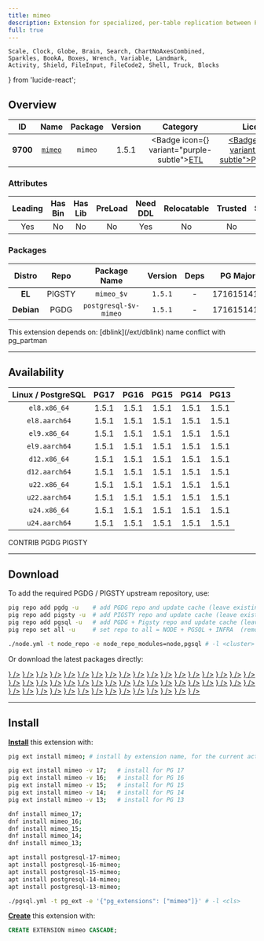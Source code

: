 ```yaml
---
title: mimeo
description: Extension for specialized, per-table replication between PostgreSQL instances
full: true
---
```


    Scale, Clock, Globe, Brain, Search, ChartNoAxesCombined,
    Sparkles, BookA, Boxes, Wrench, Variable, Landmark,
    Activity, Shield, FileInput, FileCode2, Shell, Truck, Blocks
} from 'lucide-react';

## Overview

| <TooltipIconButton tooltip="Extension unique identifier" side="top">ID</TooltipIconButton> | <TooltipIconButton tooltip="Extension name" side="top">Name</TooltipIconButton> | <TooltipIconButton tooltip="Package name for installation" side="top">Package</TooltipIconButton> | <TooltipIconButton tooltip="Latest available extension version" side="top">Version</TooltipIconButton> | <TooltipIconButton tooltip="Extension category" side="top">Category</TooltipIconButton> | <TooltipIconButton tooltip="Open source license" side="top">License</TooltipIconButton> | <TooltipIconButton tooltip="Programming language" side="top">Lang</TooltipIconButton> |
|:--------:|:--------:|:----------:|:--------------:|:---------------------------------------:|:------------------------------------------------------:|:----:|
| **9700** | [`mimeo`](https://github.com/omniti-labs/mimeo) | `mimeo` | 1.5.1 | <Badge icon={<Truck />} variant="purple-subtle"><a href="/ext/etl" className="no-underline">ETL</a></Badge> | <a href="/ext/list/license#postgresql" className="no-underline"><Badge icon={<Scale />} variant="blue-subtle">PostgreSQL</Badge></a> | <a href="/ext/list/lang#sql"><Badge icon={<FileCode2 />} variant="green-subtle">SQL</Badge></a> |

### Attributes

| <TooltipIconButton tooltip="The Primary Leading extension in the Package" side="top">Leading</TooltipIconButton> | <TooltipIconButton tooltip="Contains binary utils" side="top">Has Bin</TooltipIconButton> | <TooltipIconButton tooltip="Contains .so shared library files" side="top">Has Lib</TooltipIconButton> | <TooltipIconButton tooltip="Requires preloading via shared_preload_libraries" side="top">PreLoad</TooltipIconButton> | <TooltipIconButton tooltip="Requires CREATE EXTENSION DDL command" side="top">Need DDL</TooltipIconButton> | <TooltipIconButton tooltip="Can be installed in any schema" side="top">Relocatable</TooltipIconButton> | <TooltipIconButton tooltip="Can be created by non-superuser" side="top">Trusted</TooltipIconButton> | <TooltipIconButton tooltip="Schemas used by this extension" side="top">Schemas</TooltipIconButton> |
|:-------:|:-------:|:-------:|:-------:|:--------:|:-----------:|:-------:|:-------:|
| Yes | No | No | No | Yes | No | No | - |

### Packages

| <TooltipIconButton tooltip="Linux distribution family, EL or Debian" side="top">Distro</TooltipIconButton> | <TooltipIconButton tooltip="Package repository" side="top">Repo</TooltipIconButton> | <TooltipIconButton tooltip="The RPM/DEB Package Name Pattern (replace $v with real pg major)" side="top">Package Name</TooltipIconButton> | <TooltipIconButton tooltip="Latest package version" side="top">Version</TooltipIconButton> | <TooltipIconButton tooltip="RPM/DEB Package dependencies" side="top">Deps</TooltipIconButton> | <TooltipIconButton tooltip="Available in these PostgreSQL Major Versions" side="top">PG Major</TooltipIconButton> |
|:----------:|:--------:|:------------------------:|:-----------:|:------------:|:------------------:|
|   **EL**   | <Badge variant="amber-subtle"><span className="font-bold">PIGSTY</span></Badge> | `mimeo_$v` | `1.5.1` | - | <Badge variant="green-subtle">17</Badge><Badge variant="green-subtle">16</Badge><Badge variant="green-subtle">15</Badge><Badge variant="green-subtle">14</Badge><Badge variant="green-subtle">13</Badge> |
| **Debian** | <Badge variant="blue-subtle"><span className="font-bold">PGDG</span></Badge> | `postgresql-$v-mimeo` | `1.5.1` | - | <Badge variant="green-subtle">17</Badge><Badge variant="green-subtle">16</Badge><Badge variant="green-subtle">15</Badge><Badge variant="green-subtle">14</Badge><Badge variant="green-subtle">13</Badge> |


<Callout title="Dependencies" type="warn">
    This extension depends on: [dblink](/ext/dblink)
</Callout>

<Callout title="Comments" type="info">
    name conflict with pg_partman
</Callout>


------

## Availability

| <TooltipIconButton tooltip="Linux Distro Arch / PostgreSQL Major Version" side="top">Linux / PostgreSQL </TooltipIconButton> | **PG17** | **PG16** | **PG15** | **PG14** | **PG13** |
|:-----:|:-----:|:-----:|:-----:|:-----:|:-----:|
| `el8.x86_64` | <Badge variant="amber-subtle">1.5.1</Badge> | <Badge variant="amber-subtle">1.5.1</Badge> | <Badge variant="amber-subtle">1.5.1</Badge> | <Badge variant="amber-subtle">1.5.1</Badge> | <Badge variant="amber-subtle">1.5.1</Badge> |
| `el8.aarch64` | <Badge variant="amber-subtle">1.5.1</Badge> | <Badge variant="amber-subtle">1.5.1</Badge> | <Badge variant="amber-subtle">1.5.1</Badge> | <Badge variant="amber-subtle">1.5.1</Badge> | <Badge variant="amber-subtle">1.5.1</Badge> |
| `el9.x86_64` | <Badge variant="amber-subtle">1.5.1</Badge> | <Badge variant="amber-subtle">1.5.1</Badge> | <Badge variant="amber-subtle">1.5.1</Badge> | <Badge variant="amber-subtle">1.5.1</Badge> | <Badge variant="amber-subtle">1.5.1</Badge> |
| `el9.aarch64` | <Badge variant="amber-subtle">1.5.1</Badge> | <Badge variant="amber-subtle">1.5.1</Badge> | <Badge variant="amber-subtle">1.5.1</Badge> | <Badge variant="amber-subtle">1.5.1</Badge> | <Badge variant="amber-subtle">1.5.1</Badge> |
| `d12.x86_64` | <Badge variant="blue-subtle">1.5.1</Badge> | <Badge variant="blue-subtle">1.5.1</Badge> | <Badge variant="blue-subtle">1.5.1</Badge> | <Badge variant="blue-subtle">1.5.1</Badge> | <Badge variant="blue-subtle">1.5.1</Badge> |
| `d12.aarch64` | <Badge variant="blue-subtle">1.5.1</Badge> | <Badge variant="blue-subtle">1.5.1</Badge> | <Badge variant="blue-subtle">1.5.1</Badge> | <Badge variant="blue-subtle">1.5.1</Badge> | <Badge variant="blue-subtle">1.5.1</Badge> |
| `u22.x86_64` | <Badge variant="blue-subtle">1.5.1</Badge> | <Badge variant="blue-subtle">1.5.1</Badge> | <Badge variant="blue-subtle">1.5.1</Badge> | <Badge variant="blue-subtle">1.5.1</Badge> | <Badge variant="blue-subtle">1.5.1</Badge> |
| `u22.aarch64` | <Badge variant="blue-subtle">1.5.1</Badge> | <Badge variant="blue-subtle">1.5.1</Badge> | <Badge variant="blue-subtle">1.5.1</Badge> | <Badge variant="blue-subtle">1.5.1</Badge> | <Badge variant="blue-subtle">1.5.1</Badge> |
| `u24.x86_64` | <Badge variant="blue-subtle">1.5.1</Badge> | <Badge variant="blue-subtle">1.5.1</Badge> | <Badge variant="blue-subtle">1.5.1</Badge> | <Badge variant="blue-subtle">1.5.1</Badge> | <Badge variant="blue-subtle">1.5.1</Badge> |
| `u24.aarch64` | <Badge variant="blue-subtle">1.5.1</Badge> | <Badge variant="blue-subtle">1.5.1</Badge> | <Badge variant="blue-subtle">1.5.1</Badge> | <Badge variant="blue-subtle">1.5.1</Badge> | <Badge variant="blue-subtle">1.5.1</Badge> |

<Badge variant="green-subtle"><span className="font-black">CONTRIB</span></Badge> <Badge variant="blue-subtle"><span className="font-black">PGDG</span></Badge> <Badge variant="amber-subtle"><span className="font-black">PIGSTY</span></Badge>

------

## Download

To add the required PGDG / PIGSTY upstream repository, use:

```bash tab="pig"
pig repo add pgdg -u    # add PGDG repo and update cache (leave existing repos)
pig repo add pigsty -u  # add PIGSTY repo and update cache (leave existing repos)
pig repo add pgsql -u   # add PGDG + Pigsty repo and update cache (leave existing repos)
pig repo set all -u     # set repo to all = NODE + PGSQL + INFRA  (remove existing repos)
```
```bash tab="pigsty"
./node.yml -t node_repo -e node_repo_modules=node,pgsql # -l <cluster>
```

Or download the latest packages directly:

<Files>
    <Folder name="el8.x86_64">
        <a href="https://repo.pigsty.io/yum/pgsql/el8.x86_64/mimeo_17-1.5.1-1PIGSTY.el8.x86_64.rpm"><File name="mimeo_17-1.5.1-1PIGSTY.el8.x86_64.rpm" icon={<Package className="text-emerald-500" />} /></a>
        <a href="https://repo.pigsty.io/yum/pgsql/el8.x86_64/mimeo_16-1.5.1-1PIGSTY.el8.x86_64.rpm"><File name="mimeo_16-1.5.1-1PIGSTY.el8.x86_64.rpm" icon={<Package className="text-emerald-500" />} /></a>
        <a href="https://repo.pigsty.io/yum/pgsql/el8.x86_64/mimeo_15-1.5.1-1PIGSTY.el8.x86_64.rpm"><File name="mimeo_15-1.5.1-1PIGSTY.el8.x86_64.rpm" icon={<Package className="text-emerald-500" />} /></a>
        <a href="https://repo.pigsty.io/yum/pgsql/el8.x86_64/mimeo_14-1.5.1-1PIGSTY.el8.x86_64.rpm"><File name="mimeo_14-1.5.1-1PIGSTY.el8.x86_64.rpm" icon={<Package className="text-emerald-500" />} /></a>
        <a href="https://repo.pigsty.io/yum/pgsql/el8.x86_64/mimeo_13-1.5.1-1PIGSTY.el8.x86_64.rpm"><File name="mimeo_13-1.5.1-1PIGSTY.el8.x86_64.rpm" icon={<Package className="text-emerald-500" />} /></a>
    </Folder>
    <Folder name="el8.aarch64">
        <a href="https://repo.pigsty.io/yum/pgsql/el8.aarch64/mimeo_17-1.5.1-1PIGSTY.el8.aarch64.rpm"><File name="mimeo_17-1.5.1-1PIGSTY.el8.aarch64.rpm" icon={<Package className="text-orange-500" />} /></a>
        <a href="https://repo.pigsty.io/yum/pgsql/el8.aarch64/mimeo_16-1.5.1-1PIGSTY.el8.aarch64.rpm"><File name="mimeo_16-1.5.1-1PIGSTY.el8.aarch64.rpm" icon={<Package className="text-orange-500" />} /></a>
        <a href="https://repo.pigsty.io/yum/pgsql/el8.aarch64/mimeo_15-1.5.1-1PIGSTY.el8.aarch64.rpm"><File name="mimeo_15-1.5.1-1PIGSTY.el8.aarch64.rpm" icon={<Package className="text-orange-500" />} /></a>
        <a href="https://repo.pigsty.io/yum/pgsql/el8.aarch64/mimeo_14-1.5.1-1PIGSTY.el8.aarch64.rpm"><File name="mimeo_14-1.5.1-1PIGSTY.el8.aarch64.rpm" icon={<Package className="text-orange-500" />} /></a>
        <a href="https://repo.pigsty.io/yum/pgsql/el8.aarch64/mimeo_13-1.5.1-1PIGSTY.el8.aarch64.rpm"><File name="mimeo_13-1.5.1-1PIGSTY.el8.aarch64.rpm" icon={<Package className="text-orange-500" />} /></a>
    </Folder>
    <Folder name="el9.x86_64">
        <a href="https://repo.pigsty.io/yum/pgsql/el9.x86_64/mimeo_17-1.5.1-1PIGSTY.el9.x86_64.rpm"><File name="mimeo_17-1.5.1-1PIGSTY.el9.x86_64.rpm" icon={<Package className="text-emerald-500" />} /></a>
        <a href="https://repo.pigsty.io/yum/pgsql/el9.x86_64/mimeo_16-1.5.1-1PIGSTY.el9.x86_64.rpm"><File name="mimeo_16-1.5.1-1PIGSTY.el9.x86_64.rpm" icon={<Package className="text-emerald-500" />} /></a>
        <a href="https://repo.pigsty.io/yum/pgsql/el9.x86_64/mimeo_15-1.5.1-1PIGSTY.el9.x86_64.rpm"><File name="mimeo_15-1.5.1-1PIGSTY.el9.x86_64.rpm" icon={<Package className="text-emerald-500" />} /></a>
        <a href="https://repo.pigsty.io/yum/pgsql/el9.x86_64/mimeo_14-1.5.1-1PIGSTY.el9.x86_64.rpm"><File name="mimeo_14-1.5.1-1PIGSTY.el9.x86_64.rpm" icon={<Package className="text-emerald-500" />} /></a>
        <a href="https://repo.pigsty.io/yum/pgsql/el9.x86_64/mimeo_13-1.5.1-1PIGSTY.el9.x86_64.rpm"><File name="mimeo_13-1.5.1-1PIGSTY.el9.x86_64.rpm" icon={<Package className="text-emerald-500" />} /></a>
    </Folder>
    <Folder name="el9.aarch64">
        <a href="https://repo.pigsty.io/yum/pgsql/el9.aarch64/mimeo_17-1.5.1-1PIGSTY.el9.aarch64.rpm"><File name="mimeo_17-1.5.1-1PIGSTY.el9.aarch64.rpm" icon={<Package className="text-orange-500" />} /></a>
        <a href="https://repo.pigsty.io/yum/pgsql/el9.aarch64/mimeo_16-1.5.1-1PIGSTY.el9.aarch64.rpm"><File name="mimeo_16-1.5.1-1PIGSTY.el9.aarch64.rpm" icon={<Package className="text-orange-500" />} /></a>
        <a href="https://repo.pigsty.io/yum/pgsql/el9.aarch64/mimeo_15-1.5.1-1PIGSTY.el9.aarch64.rpm"><File name="mimeo_15-1.5.1-1PIGSTY.el9.aarch64.rpm" icon={<Package className="text-orange-500" />} /></a>
        <a href="https://repo.pigsty.io/yum/pgsql/el9.aarch64/mimeo_14-1.5.1-1PIGSTY.el9.aarch64.rpm"><File name="mimeo_14-1.5.1-1PIGSTY.el9.aarch64.rpm" icon={<Package className="text-orange-500" />} /></a>
        <a href="https://repo.pigsty.io/yum/pgsql/el9.aarch64/mimeo_13-1.5.1-1PIGSTY.el9.aarch64.rpm"><File name="mimeo_13-1.5.1-1PIGSTY.el9.aarch64.rpm" icon={<Package className="text-orange-500" />} /></a>
    </Folder>
    <Folder name="d12.x86_64">
        <a href="https://apt.postgresql.org/pub/repos/apt/pool/main/m/mimeo/postgresql-17-mimeo_1.5.1-19.pgdg120+1_all.deb"><File name="postgresql-17-mimeo_1.5.1-19.pgdg120+1_all.deb" icon={<Box className="text-emerald-500" />} /></a>
        <a href="https://apt.postgresql.org/pub/repos/apt/pool/main/m/mimeo/postgresql-16-mimeo_1.5.1-19.pgdg120+1_all.deb"><File name="postgresql-16-mimeo_1.5.1-19.pgdg120+1_all.deb" icon={<Box className="text-emerald-500" />} /></a>
        <a href="https://apt.postgresql.org/pub/repos/apt/pool/main/m/mimeo/postgresql-15-mimeo_1.5.1-19.pgdg120+1_all.deb"><File name="postgresql-15-mimeo_1.5.1-19.pgdg120+1_all.deb" icon={<Box className="text-emerald-500" />} /></a>
        <a href="https://apt.postgresql.org/pub/repos/apt/pool/main/m/mimeo/postgresql-14-mimeo_1.5.1-19.pgdg120+1_all.deb"><File name="postgresql-14-mimeo_1.5.1-19.pgdg120+1_all.deb" icon={<Box className="text-emerald-500" />} /></a>
        <a href="https://apt.postgresql.org/pub/repos/apt/pool/main/m/mimeo/postgresql-13-mimeo_1.5.1-19.pgdg120+1_all.deb"><File name="postgresql-13-mimeo_1.5.1-19.pgdg120+1_all.deb" icon={<Box className="text-emerald-500" />} /></a>
    </Folder>
    <Folder name="d12.aarch64">
        <a href="https://apt.postgresql.org/pub/repos/apt/pool/main/m/mimeo/postgresql-17-mimeo_1.5.1-19.pgdg120+1_all.deb"><File name="postgresql-17-mimeo_1.5.1-19.pgdg120+1_all.deb" icon={<Box className="text-orange-500" />} /></a>
        <a href="https://apt.postgresql.org/pub/repos/apt/pool/main/m/mimeo/postgresql-16-mimeo_1.5.1-19.pgdg120+1_all.deb"><File name="postgresql-16-mimeo_1.5.1-19.pgdg120+1_all.deb" icon={<Box className="text-orange-500" />} /></a>
        <a href="https://apt.postgresql.org/pub/repos/apt/pool/main/m/mimeo/postgresql-15-mimeo_1.5.1-19.pgdg120+1_all.deb"><File name="postgresql-15-mimeo_1.5.1-19.pgdg120+1_all.deb" icon={<Box className="text-orange-500" />} /></a>
        <a href="https://apt.postgresql.org/pub/repos/apt/pool/main/m/mimeo/postgresql-14-mimeo_1.5.1-19.pgdg120+1_all.deb"><File name="postgresql-14-mimeo_1.5.1-19.pgdg120+1_all.deb" icon={<Box className="text-orange-500" />} /></a>
        <a href="https://apt.postgresql.org/pub/repos/apt/pool/main/m/mimeo/postgresql-13-mimeo_1.5.1-19.pgdg120+1_all.deb"><File name="postgresql-13-mimeo_1.5.1-19.pgdg120+1_all.deb" icon={<Box className="text-orange-500" />} /></a>
    </Folder>
    <Folder name="u22.x86_64">
        <a href="https://apt.postgresql.org/pub/repos/apt/pool/main/m/mimeo/postgresql-17-mimeo_1.5.1-19.pgdg22.04+1_all.deb"><File name="postgresql-17-mimeo_1.5.1-19.pgdg22.04+1_all.deb" icon={<Box className="text-emerald-500" />} /></a>
        <a href="https://apt.postgresql.org/pub/repos/apt/pool/main/m/mimeo/postgresql-16-mimeo_1.5.1-19.pgdg22.04+1_all.deb"><File name="postgresql-16-mimeo_1.5.1-19.pgdg22.04+1_all.deb" icon={<Box className="text-emerald-500" />} /></a>
        <a href="https://apt.postgresql.org/pub/repos/apt/pool/main/m/mimeo/postgresql-15-mimeo_1.5.1-19.pgdg22.04+1_all.deb"><File name="postgresql-15-mimeo_1.5.1-19.pgdg22.04+1_all.deb" icon={<Box className="text-emerald-500" />} /></a>
        <a href="https://apt.postgresql.org/pub/repos/apt/pool/main/m/mimeo/postgresql-14-mimeo_1.5.1-19.pgdg22.04+1_all.deb"><File name="postgresql-14-mimeo_1.5.1-19.pgdg22.04+1_all.deb" icon={<Box className="text-emerald-500" />} /></a>
        <a href="https://apt.postgresql.org/pub/repos/apt/pool/main/m/mimeo/postgresql-13-mimeo_1.5.1-19.pgdg22.04+1_all.deb"><File name="postgresql-13-mimeo_1.5.1-19.pgdg22.04+1_all.deb" icon={<Box className="text-emerald-500" />} /></a>
    </Folder>
    <Folder name="u22.aarch64">
        <a href="https://apt.postgresql.org/pub/repos/apt/pool/main/m/mimeo/postgresql-17-mimeo_1.5.1-19.pgdg22.04+1_all.deb"><File name="postgresql-17-mimeo_1.5.1-19.pgdg22.04+1_all.deb" icon={<Box className="text-orange-500" />} /></a>
        <a href="https://apt.postgresql.org/pub/repos/apt/pool/main/m/mimeo/postgresql-16-mimeo_1.5.1-19.pgdg22.04+1_all.deb"><File name="postgresql-16-mimeo_1.5.1-19.pgdg22.04+1_all.deb" icon={<Box className="text-orange-500" />} /></a>
        <a href="https://apt.postgresql.org/pub/repos/apt/pool/main/m/mimeo/postgresql-15-mimeo_1.5.1-19.pgdg22.04+1_all.deb"><File name="postgresql-15-mimeo_1.5.1-19.pgdg22.04+1_all.deb" icon={<Box className="text-orange-500" />} /></a>
        <a href="https://apt.postgresql.org/pub/repos/apt/pool/main/m/mimeo/postgresql-14-mimeo_1.5.1-19.pgdg22.04+1_all.deb"><File name="postgresql-14-mimeo_1.5.1-19.pgdg22.04+1_all.deb" icon={<Box className="text-orange-500" />} /></a>
        <a href="https://apt.postgresql.org/pub/repos/apt/pool/main/m/mimeo/postgresql-13-mimeo_1.5.1-19.pgdg22.04+1_all.deb"><File name="postgresql-13-mimeo_1.5.1-19.pgdg22.04+1_all.deb" icon={<Box className="text-orange-500" />} /></a>
    </Folder>
    <Folder name="u24.x86_64">
        <a href="https://apt.postgresql.org/pub/repos/apt/pool/main/m/mimeo/postgresql-17-mimeo_1.5.1-19.pgdg24.04+1_all.deb"><File name="postgresql-17-mimeo_1.5.1-19.pgdg24.04+1_all.deb" icon={<Box className="text-emerald-500" />} /></a>
        <a href="https://apt.postgresql.org/pub/repos/apt/pool/main/m/mimeo/postgresql-16-mimeo_1.5.1-19.pgdg24.04+1_all.deb"><File name="postgresql-16-mimeo_1.5.1-19.pgdg24.04+1_all.deb" icon={<Box className="text-emerald-500" />} /></a>
        <a href="https://apt.postgresql.org/pub/repos/apt/pool/main/m/mimeo/postgresql-15-mimeo_1.5.1-19.pgdg24.04+1_all.deb"><File name="postgresql-15-mimeo_1.5.1-19.pgdg24.04+1_all.deb" icon={<Box className="text-emerald-500" />} /></a>
        <a href="https://apt.postgresql.org/pub/repos/apt/pool/main/m/mimeo/postgresql-14-mimeo_1.5.1-19.pgdg24.04+1_all.deb"><File name="postgresql-14-mimeo_1.5.1-19.pgdg24.04+1_all.deb" icon={<Box className="text-emerald-500" />} /></a>
        <a href="https://apt.postgresql.org/pub/repos/apt/pool/main/m/mimeo/postgresql-13-mimeo_1.5.1-19.pgdg24.04+1_all.deb"><File name="postgresql-13-mimeo_1.5.1-19.pgdg24.04+1_all.deb" icon={<Box className="text-emerald-500" />} /></a>
    </Folder>
    <Folder name="u24.aarch64">
        <a href="https://apt.postgresql.org/pub/repos/apt/pool/main/m/mimeo/postgresql-17-mimeo_1.5.1-19.pgdg24.04+1_all.deb"><File name="postgresql-17-mimeo_1.5.1-19.pgdg24.04+1_all.deb" icon={<Box className="text-orange-500" />} /></a>
        <a href="https://apt.postgresql.org/pub/repos/apt/pool/main/m/mimeo/postgresql-16-mimeo_1.5.1-19.pgdg24.04+1_all.deb"><File name="postgresql-16-mimeo_1.5.1-19.pgdg24.04+1_all.deb" icon={<Box className="text-orange-500" />} /></a>
        <a href="https://apt.postgresql.org/pub/repos/apt/pool/main/m/mimeo/postgresql-15-mimeo_1.5.1-19.pgdg24.04+1_all.deb"><File name="postgresql-15-mimeo_1.5.1-19.pgdg24.04+1_all.deb" icon={<Box className="text-orange-500" />} /></a>
        <a href="https://apt.postgresql.org/pub/repos/apt/pool/main/m/mimeo/postgresql-14-mimeo_1.5.1-19.pgdg24.04+1_all.deb"><File name="postgresql-14-mimeo_1.5.1-19.pgdg24.04+1_all.deb" icon={<Box className="text-orange-500" />} /></a>
        <a href="https://apt.postgresql.org/pub/repos/apt/pool/main/m/mimeo/postgresql-13-mimeo_1.5.1-19.pgdg24.04+1_all.deb"><File name="postgresql-13-mimeo_1.5.1-19.pgdg24.04+1_all.deb" icon={<Box className="text-orange-500" />} /></a>
    </Folder>
</Files>

------

## Install

[**Install**](/docs/pgsql/extension/install) this extension with:

```bash tab="pig"
pig ext install mimeo; # install by extension name, for the current active PG version

pig ext install mimeo -v 17;   # install for PG 17
pig ext install mimeo -v 16;   # install for PG 16
pig ext install mimeo -v 15;   # install for PG 15
pig ext install mimeo -v 14;   # install for PG 14
pig ext install mimeo -v 13;   # install for PG 13
```
```bash tab="yum" 
dnf install mimeo_17;
dnf install mimeo_16;
dnf install mimeo_15;
dnf install mimeo_14;
dnf install mimeo_13;
```
```bash tab="apt" 
apt install postgresql-17-mimeo;
apt install postgresql-16-mimeo;
apt install postgresql-15-mimeo;
apt install postgresql-14-mimeo;
apt install postgresql-13-mimeo;
```
```bash tab="ansible"
./pgsql.yml -t pg_ext -e '{"pg_extensions": ["mimeo"]}' # -l <cls>
```

[**Create**](/docs/pgsql/extension/create) this extension with:

```sql
CREATE EXTENSION mimeo CASCADE;
```


